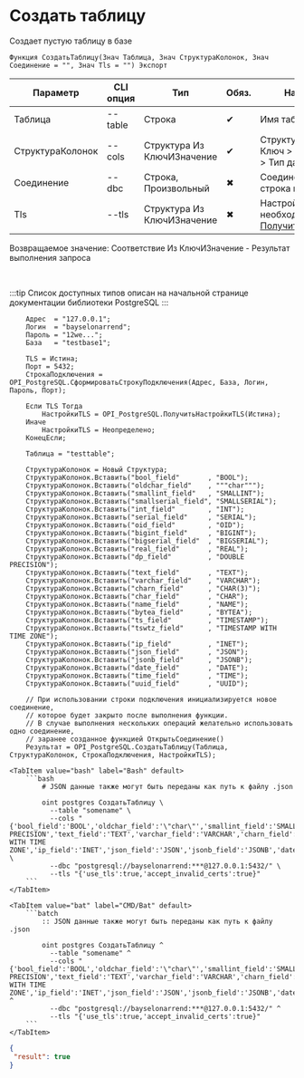 ﻿---
sidebar_position: 5
description: Создать таблицу и другие функции для работы с PostgreSQL в Открытом пакете интеграций - бесплатной open-source библиотеке интеграций для 1С:Предприятие 8, OneScript и CLI
keywords: [1C, 1С, 1С:Предприятие, 1С:Предприятие 8.3, API, Интеграция, Сервисы, Обмен, OneScript, CLI, PostgreSQL]
---


# Создать таблицу
 Создает пустую таблицу в базе



`Функция СоздатьТаблицу(Знач Таблица, Знач СтруктураКолонок, Знач Соединение = "", Знач Tls = "") Экспорт`

  | Параметр | CLI опция | Тип | Обяз. | Назначение |
  |-|-|-|-|-|
  | Таблица | --table | Строка | &#x2714; | Имя таблицы |
  | СтруктураКолонок | --cols | Структура Из КлючИЗначение | &#x2714; | Структура колонок: Ключ > имя, Значение > Тип данных |
  | Соединение | --dbc | Строка, Произвольный | &#x2716; | Соединение или строка подключения |
  | Tls | --tls | Структура Из КлючИЗначение | &#x2716; | Настройки TLS, если необходимо. См. [ПолучитьНастройкиTls](/docs/PostgreSQL/Common-methods/Get-tls-settings) |

  
  Возвращаемое значение:   Соответствие Из КлючИЗначение - Результат выполнения запроса

<br/>

:::tip
Список доступных типов описан на начальной странице документации библиотеки PostgreSQL
:::
<br/>


```bsl title="Пример использования для 1С:Предприятие/OneScript"
    Адрес  = "127.0.0.1";
    Логин  = "bayselonarrend";
    Пароль = "12we...";
    База   = "testbase1";

    TLS = Истина;
    Порт = 5432;
    СтрокаПодключения = OPI_PostgreSQL.СформироватьСтрокуПодключения(Адрес, База, Логин, Пароль, Порт);

    Если TLS Тогда
        НастройкиTLS = OPI_PostgreSQL.ПолучитьНастройкиTLS(Истина);
    Иначе
        НастройкиTLS = Неопределено;
    КонецЕсли;

    Таблица = "testtable";

    СтруктураКолонок = Новый Структура;
    СтруктураКолонок.Вставить("bool_field"       , "BOOL");
    СтруктураКолонок.Вставить("oldchar_field"    , """char""");
    СтруктураКолонок.Вставить("smallint_field"   , "SMALLINT");
    СтруктураКолонок.Вставить("smallserial_field", "SMALLSERIAL");
    СтруктураКолонок.Вставить("int_field"        , "INT");
    СтруктураКолонок.Вставить("serial_field"     , "SERIAL");
    СтруктураКолонок.Вставить("oid_field"        , "OID");
    СтруктураКолонок.Вставить("bigint_field"     , "BIGINT");
    СтруктураКолонок.Вставить("bigserial_field"  , "BIGSERIAL");
    СтруктураКолонок.Вставить("real_field"       , "REAL");
    СтруктураКолонок.Вставить("dp_field"         , "DOUBLE PRECISION");
    СтруктураКолонок.Вставить("text_field"       , "TEXT");
    СтруктураКолонок.Вставить("varchar_field"    , "VARCHAR");
    СтруктураКолонок.Вставить("charn_field"      , "CHAR(3)");
    СтруктураКолонок.Вставить("char_field"       , "CHAR");
    СтруктураКолонок.Вставить("name_field"       , "NAME");
    СтруктураКолонок.Вставить("bytea_field"      , "BYTEA");
    СтруктураКолонок.Вставить("ts_field"         , "TIMESTAMP");
    СтруктураКолонок.Вставить("tswtz_field"      , "TIMESTAMP WITH TIME ZONE");
    СтруктураКолонок.Вставить("ip_field"         , "INET");
    СтруктураКолонок.Вставить("json_field"       , "JSON");
    СтруктураКолонок.Вставить("jsonb_field"      , "JSONB");
    СтруктураКолонок.Вставить("date_field"       , "DATE");
    СтруктураКолонок.Вставить("time_field"       , "TIME");
    СтруктураКолонок.Вставить("uuid_field"       , "UUID");

    // При использовании строки подключения инициализируется новое соединение,
    // которое будет закрыто после выполнения функции.
    // В случае выполнения нескольких операций желательно использовать одно соединение,
    // заранее созданное функцией ОткрытьСоединение()
    Результат = OPI_PostgreSQL.СоздатьТаблицу(Таблица, СтруктураКолонок, СтрокаПодключения, НастройкиTLS);
```
    

 <Tabs>
  
    <TabItem value="bash" label="Bash" default>
        ```bash
            # JSON данные также могут быть переданы как путь к файлу .json
            
            oint postgres СоздатьТаблицу \
              --table "somename" \
              --cols "{'bool_field':'BOOL','oldchar_field':'\"char\"','smallint_field':'SMALLINT','smallserial_field':'SMALLSERIAL','int_field':'INT','serial_field':'SERIAL','oid_field':'OID','bigint_field':'BIGINT','bigserial_field':'BIGSERIAL','real_field':'REAL','dp_field':'DOUBLE PRECISION','text_field':'TEXT','varchar_field':'VARCHAR','charn_field':'CHAR(3)','char_field':'CHAR','name_field':'NAME','bytea_field':'BYTEA','ts_field':'TIMESTAMP','tswtz_field':'TIMESTAMP WITH TIME ZONE','ip_field':'INET','json_field':'JSON','jsonb_field':'JSONB','date_field':'DATE','time_field':'TIME','uuid_field':'UUID','wtf_field':'WTF'}" \
              --dbc "postgresql://bayselonarrend:***@127.0.0.1:5432/" \
              --tls "{'use_tls':true,'accept_invalid_certs':true}"
        ```
    </TabItem>
  
    <TabItem value="bat" label="CMD/Bat" default>
        ```batch
            :: JSON данные также могут быть переданы как путь к файлу .json
            
            oint postgres СоздатьТаблицу ^
              --table "somename" ^
              --cols "{'bool_field':'BOOL','oldchar_field':'\"char\"','smallint_field':'SMALLINT','smallserial_field':'SMALLSERIAL','int_field':'INT','serial_field':'SERIAL','oid_field':'OID','bigint_field':'BIGINT','bigserial_field':'BIGSERIAL','real_field':'REAL','dp_field':'DOUBLE PRECISION','text_field':'TEXT','varchar_field':'VARCHAR','charn_field':'CHAR(3)','char_field':'CHAR','name_field':'NAME','bytea_field':'BYTEA','ts_field':'TIMESTAMP','tswtz_field':'TIMESTAMP WITH TIME ZONE','ip_field':'INET','json_field':'JSON','jsonb_field':'JSONB','date_field':'DATE','time_field':'TIME','uuid_field':'UUID','wtf_field':'WTF'}" ^
              --dbc "postgresql://bayselonarrend:***@127.0.0.1:5432/" ^
              --tls "{'use_tls':true,'accept_invalid_certs':true}"
        ```
    </TabItem>
</Tabs>


```json title="Результат"
{
 "result": true
}
```
